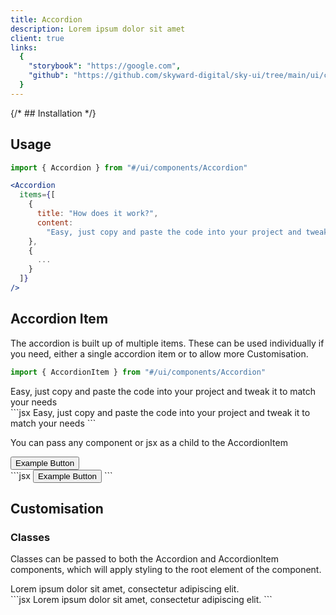 ```yaml
---
title: Accordion
description: Lorem ipsum dolor sit amet
client: true
links:
  {
    "storybook": "https://google.com",
    "github": "https://github.com/skyward-digital/sky-ui/tree/main/ui/components/Accordion",
  }
---
```



<CodePreview client:load>
  <Accordion
    items={[
      {
        title: "How does it work?",
        content:
          "Easy, just copy and paste the code into your project and tweak it to match your needs",
      },
      {
        title: "Lorem ipsum",
        content:
          "Lorem ipsum dolor sit amet, consectetur adipiscing elit. Donec euismod, nisl eget lacinia lacinia, nunc nunc aliquam nunc, vitae aliquam nunc nunc eget nisl. Donec euismod, nisl eget lacinia lacinia, nunc nunc aliquam nunc, vitae aliquam nunc nunc eget nisl.",
      },
      {
        title: "Lorem ipsum",
        content:
          "Lorem ipsum dolor sit amet, consectetur adipiscing elit. Donec euismod, nisl eget lacinia lacinia, nunc nunc aliquam nunc, vitae aliquam nunc nunc eget nisl. Donec euismod, nisl eget lacinia lacinia, nunc nunc aliquam nunc, vitae aliquam nunc nunc eget nisl.",
      },
    ]}
    client:load
  />
</CodePreview>

{/* ## Installation */}

## Usage

```jsx
import { Accordion } from "#/ui/components/Accordion"
```

```jsx
<Accordion
  items={[
    {
      title: "How does it work?",
      content:
        "Easy, just copy and paste the code into your project and tweak it to match your needs",
    },
    {
      ...
    }
  ]}
/>
```

## Accordion Item

The accordion is built up of multiple items. These can be used individually if you need, either a single accordion item or to allow more Customisation.

```jsx
import { AccordionItem } from "#/ui/components/Accordion"
```

<CodePreview client:load>
  <AccordionItem title="How does it work?" className="w-96" client:load>
    Easy, just copy and paste the code into your project and tweak it to match your needs
  </AccordionItem>
  <div slot="code">
    ```jsx
    <AccordionItem title="How does it work?" className="w-96" client:load>
      Easy, just copy and paste the code into your project and tweak it to match your needs
    </AccordionItem>
    ```
  </div>
</CodePreview>

You can pass any component or jsx as a child to the AccordionItem

<CodePreview client:load>
  <AccordionItem title="How does it work?" className="w-96" client:load>
    <Button size="sm">Example Button</Button>
  </AccordionItem>
  <div slot="code">
    ```jsx
    <AccordionItem title="How does it work?" className="w-96" client:load>
      <Button size="sm">Example Button</Button>
    </AccordionItem>
    ```
  </div>
</CodePreview>

## Customisation

### Classes

Classes can be passed to both the Accordion and AccordionItem components, which will apply styling to the root element of the component.

<CodePreview client:load>
  <AccordionItem
    title="How does it work?"
    className="bg-gray-100 rounded-t-lg px-8 w-full"
    client:load
  >
    Lorem ipsum dolor sit amet, consectetur adipiscing elit.
  </AccordionItem>
  <div slot="code">
    ```jsx
    <AccordionItem
      title="How does it work?"
      className="bg-gray-100 rounded-t-lg px-8 w-full"
      client:load
    >
      Lorem ipsum dolor sit amet, consectetur adipiscing elit.
    </AccordionItem>
    ```
  </div>
</CodePreview>
